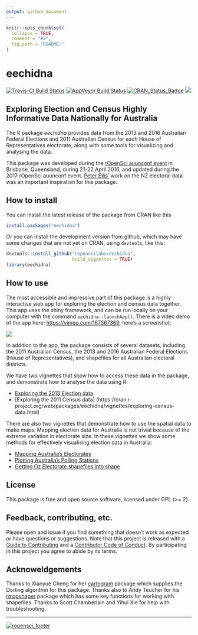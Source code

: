 ```yaml
---
output: github_document
---
```


<!-- README.md is generated from README.Rmd. Please edit that file -->

```r
knitr::opts_chunk$set(
  collapse = TRUE,
  comment = "#>",
  fig.path = "README-"
)
```


# eechidna
[![Travis-CI Build Status](https://travis-ci.org/ropenscilabs/eechidna.svg?branch=master)](https://travis-ci.org/ropenscilabs/eechidna) [![AppVeyor Build Status](https://ci.appveyor.com/api/projects/status/github/ropenscilabs/eechidna?branch=master&svg=true)](https://ci.appveyor.com/project/ropenscilabs/eechidna) [![CRAN_Status_Badge](http://www.r-pkg.org/badges/version/eechidna)](http://cran.r-project.org/package=eechidna) [![](http://cranlogs.r-pkg.org/badges/grand-total/eechidna)](http://cran.rstudio.com/web/packages/eechidna/index.html)

## Exploring Election and Census Highly Informative Data Nationally for Australia

The R package *eechidna* provides data from the 2013 and 2016 Australian Federal Elections and 2011 Australian Census for each House of Representatives electorate, along with some tools for visualizing and analysing the data. 

This package was developed during the [rOpenSci auunconf event](http://auunconf.ropensci.org/) in Brisbane, Queensland, during 21-22 April 2016, and updated during the 2017 rOpenSci auunconf event. [Peter Ellis'](https://github.com/ellisp/) work on the NZ electoral data was an important inspiration for this package.

## How to install

You can install the latest release of the package from CRAN like this

```r
install.packages("eechidna")
```

Or you can install the development version from github, which may have some changes that are not yet on CRAN, using `devtools`, like this:

```r
devtools::install_github("ropenscilabs/eechidna", 
                         build_vignettes = TRUE)
library(eechidna)
```

## How to use

The most accessible and impressive part of this package is a highly interactive web app for exploring the election and census data together. This app uses the shiny framework, and can be run locally on your computer with the command `eechidna::launchApp()`. There is a video demo of the app here: <https://vimeo.com/167367369>, here's a screenshot:

![](README_video_screenshot.png)

In addition to the app, the package consists of several datasets, including the 2011 Australian Census, the 2013 and 2016 Australian Federal Elections (House of Representatives), and shapefiles for all Australian electoral districts. 

We have two vignettes that show how to access these data in the package, and demonstrate how to analyse the data using R:  

- [Exploring the 2013 Election data](https://cran.r-project.org/web/packages/eechidna/vignettes/exploring-election-data.html)      
- [Exploring the 2011 Census data] (https://cran.r-project.org/web/packages/eechidna/vignettes/exploring-census-data.html) 

There are also two vignettes that demonstrate how to use the spatial data to make maps. Mapping election data for Australia is not trivial because of the extreme variation in electorate size. In these vignettes we show some methods for effectively visualising election data in Australia:

- [Mapping Australia's Electorates](https://cran.r-project.org/web/packages/eechidna/vignettes/plotting-electorates.html)     
- [Plotting Australia's Polling Stations](https://cran.r-project.org/web/packages/eechidna/vignettes/plotting-polling-stns.html)         
- [Getting Oz Electorate shapefiles into shape](https://cran.r-project.org/web/packages/eechidna/vignettes/getting-ozShapefiles.html)

## License

This package is free and open source software, licensed under GPL (>= 2).

## Feedback, contributing, etc.

Please open and issue if you find something that doesn't work as expected or have questions or suggestions. Note that this project is released with a [Guide to Contributing](CONTRIBUTING.md) and a [Contributor Code of Conduct](CONDUCT.md). By participating in this project you agree to abide by its terms.

## Acknoweldgements 

Thanks to Xiaoyue Cheng for her [cartogram](https://github.com/chxy/cartogram) package which supplies the Dorling algorithm for this package. Thanks also to Andy Teucher for his [rmapshaper](https://github.com/ateucher/rmapshaper) package which has some key functions for working with shapefiles. Thanks to Scott Chamberlain and Yihui Xie for help with troubleshooting. 

---
[![ropensci_footer](http://ropensci.org/public_images/github_footer.png)](http://ropensci.org)
